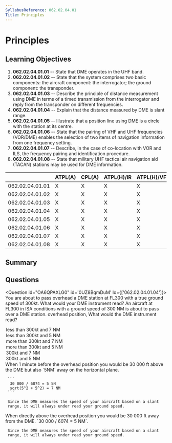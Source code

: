```yaml
---
SyllabusReference: 062.02.04.01
Title: Principles
---
```


# Principles

## Learning Objectives

1. **062.02.04.01.01** -- State that DME operates in the UHF band.
2. **062.02.04.01.02** -- State that the system comprises two basic components:
   the aircraft component: the interrogator; the ground component: the
   transponder.
3. **062.02.04.01.03** -- Describe the principle of distance measurement using
   DME in terms of a timed transmission from the interrogator and reply from the
   transponder on different frequencies.
4. **062.02.04.01.04** -- Explain that the distance measured by DME is slant
   range.
5. **062.02.04.01.05** -- Illustrate that a position line using DME is a circle
   with the station at its centre.
6. **062.02.04.01.06** -- State that the pairing of VHF and UHF frequencies
   (VOR/DME) enables the selection of two items of navigation information from
   one frequency setting.
7. **062.02.04.01.07** -- Describe, in the case of co-location with VOR and ILS,
   the frequency pairing and identification procedure.
8. **062.02.04.01.08** -- State that military UHF tactical air navigation aid
   (TACAN) stations may be used for DME information.

|                 | ATPL(A) | CPL(A) | ATPL(H)/IR | ATPL(H)/VFR | CPL(H) | IR  | CBIR(A) |
| --------------- | ------- | ------ | ---------- | ----------- | ------ | --- | ------- |
| 062.02.04.01.01 | X       | X      | X          | X           | X      | X   | X       |
| 062.02.04.01.02 | X       | X      | X          | X           | X      | X   | X       |
| 062.02.04.01.03 | X       | X      | X          | X           | X      | X   |         |
| 062.02.04.01.04 | X       | X      | X          | X           | X      | X   | X       |
| 062.02.04.01.05 | X       | X      | X          | X           | X      | X   | X       |
| 062.02.04.01.06 | X       | X      | X          | X           | X      | X   | X       |
| 062.02.04.01.07 | X       | X      | X          | X           | X      | X   | X       |
| 062.02.04.01.08 | X       | X      | X          | X           | X      | X   | X       |

## Summary

## Questions

<Question id="OA6QPAXLG0" id='0UZ8BqmDuM' lo={['062.02.04.01.04']}>
  <Text  variant="oneCorrect">
     You are about to pass overhead a DME station at FL300 with a true 
     ground speed of 300kt. <Subject /> What would your DME instrument read?
  </Text>
  <Text  variant="oneCorrect">
     An aircraft at FL300 in ISA conditions with a ground speed of 300 NM
     is about to pass over a DME station. <Subject /> overhead position, 
     What would the DME instrument read?
  </Text>
  <Option id='0UZ8BqmDuM-1' subject={[["One minute before the"]]}>
     less than 300kt and 7 NM
  </Option>
  <Option id='0UZ8BqmDuM-2' subject='At the'>
     less than 300kt and 5 NM
  </Option>
  <Option id='0UZ8BqmDuM-3'>
     more than 300kt and 7 NM
  </Option>
  <Option id='0UZ8BqmDuM-4'>
     more than 300kt and 5 NM
  </Option>
  <Option id='0UZ8BqmDuM-5'>
     300kt and 7 NM
  </Option>
  <Option id='0UZ8BqmDuM-6'>
     300kt and 5 NM
  </Option>  
  <Explanation subject={[["One minute before the"]]}>
     When 1 minute before the overhead position you would be 30 000 ft
     above the DME but also `5NM` away on the horizontal plane. 
     
     ```
      30 000 / 6074 = 5 5N
      sqrt(5^2 + 5^2) = 7 NM
     ```

     Since the DME measures the speed of your aircraft based on a slant
     range, it will always under read your ground speed.

  </Explanation>
  <Explanation subject={[["At the"]]}>
     When directly above the overhead position you would be 30 000 ft
     away from the DME. `30 000 / 6074 = 5 NM`.

     Since the DME measures the speed of your aircraft based on a slant
     range, it will always under read your ground speed.

  </Explanation>  
</Question>
